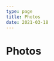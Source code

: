 ```yaml
---
type: page
title: Photos
date: 2021-03-18
---
```


# Photos

<div class="taggbox-container" style="width:100%;height:100%;overflow: auto;"><div class="taggbox-socialwall" data-wall-id="64587" view-url="https://widget.taggbox.com/64587"></div><script src="https://widget.taggbox.com/embed.min.js" type="text/javascript"></script></div>

<Image
  src="/images/photo2.jpg"
  alt="Photo"
  width={1125}
  height={750}
  priority
  className="next-image"
/>
[Unsplash ↗ ](https://unsplash.com/photos/WeYamle9fDM)

<Image
  src="/images/photo.jpg"
  alt="Photo"
  width={1125}
  height={750}
  priority
  className="next-image"
/>
[Unsplash ↗ ](https://unsplash.com/photos/ndN00KmbJ1c)
